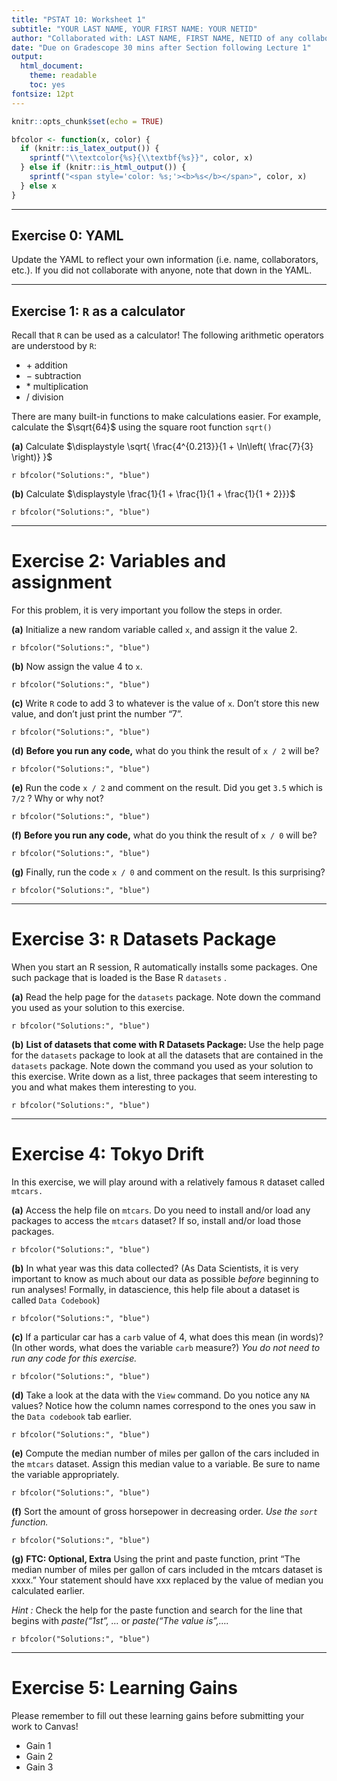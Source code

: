 ```yaml
---
title: "PSTAT 10: Worksheet 1"
subtitle: "YOUR LAST NAME, YOUR FIRST NAME: YOUR NETID"
author: "Collaborated with: LAST NAME, FIRST NAME, NETID of any collaboraters"
date: "Due on Gradescope 30 mins after Section following Lecture 1"
output:
  html_document:
    theme: readable
    toc: yes
fontsize: 12pt
---
```


```r
knitr::opts_chunk$set(echo = TRUE)
```

```r
bfcolor <- function(x, color) {
  if (knitr::is_latex_output()) {
    sprintf("\\textcolor{%s}{\\textbf{%s}}", color, x)
  } else if (knitr::is_html_output()) {
    sprintf("<span style='color: %s;'><b>%s</b></span>", color, x)
  } else x
}
```
---

## Exercise 0: YAML

Update the YAML to reflect your own information (i.e. name, collaborators, etc.). If you did not collaborate with anyone, note that down in the YAML. 

---

## Exercise 1: `R` as a calculator

Recall that `R` can be used as a calculator! The following arithmetic operators are understood by `R`:

- $+$ addition 
- $-$ subtraction
- $*$ multiplication
- / division

There are many built-in functions to make calculations easier. For example, calculate the $\sqrt{64}$ using the square root function `sqrt()` \

**(a)** Calculate $\displaystyle \sqrt{ \frac{4^{0.213}}{1 + \ln\left( \frac{7}{3} \right)}  }$

`r bfcolor("Solutions:", "blue")`

**(b)** Calculate $\displaystyle \frac{1}{1 + \frac{1}{1 + \frac{1}{1 + 2}}}$

`r bfcolor("Solutions:", "blue")`

---

# Exercise 2: Variables and assignment

For this problem, it is very important you follow the steps in order.

**(a)** Initialize a new random variable called `x`, and assign it the value 2.

`r bfcolor("Solutions:", "blue")`

**(b)** Now assign the value 4 to `x`.

`r bfcolor("Solutions:", "blue")`

**(c)** Write `R` code to add 3 to whatever is the value of `x`. Don't store this new value, and don't just print the number "7".

`r bfcolor("Solutions:", "blue")`


**(d)** **Before you run any code,** what do you think the result of `x / 2` will be?

`r bfcolor("Solutions:", "blue")`


**(e)** Run the code  `x / 2`  and comment on the result. Did you get `3.5` which is `7/2` ? Why or why not?

`r bfcolor("Solutions:", "blue")`

**(f)** **Before you run any code,** what do you think the result of `x / 0` will be?

`r bfcolor("Solutions:", "blue")`

**(g)** Finally, run the code `x / 0` and comment on the result. Is this surprising?

`r bfcolor("Solutions:", "blue")`

---

# Exercise 3: `R` Datasets Package
When you start an R session, R automatically installs some packages. One such package that is loaded is the Base R `datasets` . 


**(a)** Read the help page for the `datasets` package. Note down the command you used as your solution to this exercise.

`r bfcolor("Solutions:", "blue")`


**(b)** **List of datasets that come with R Datasets Package: ** Use the  help page for the `datasets` package to look at all the datasets that are contained in the `datasets` package. Note down the command you used as your solution to this exercise. Write down as a list, three packages that seem interesting to you and what makes them interesting to you.  

`r bfcolor("Solutions:", "blue")`

---

# Exercise 4: Tokyo Drift

In this exercise, we will play around with a relatively famous `R` dataset called `mtcars.` 

**(a)** Access the help file on `mtcars`. Do you need to install and/or load any packages to access the `mtcars` dataset? If so, install and/or load those packages.

`r bfcolor("Solutions:", "blue")`


**(b)** In what year was this data collected? (As Data Scientists, it is very important to know as much about our data as possible *before* beginning to run analyses! Formally, in datascience, this help file about a dataset is called `Data Codebook`)

`r bfcolor("Solutions:", "blue")`

**(c)** If a particular car has a `carb` value of 4, what does this mean (in words)? (In other words, what does the variable `carb` measure?) _You do not need to run any code for this exercise._

`r bfcolor("Solutions:", "blue")`

**(d)** Take a look at the data with the `View` command. Do you notice any `NA` values? Notice how  the column names correspond to the ones you saw in the `Data codebook` tab earlier. 

`r bfcolor("Solutions:", "blue")`



**(e)** Compute the median number of miles per gallon of the cars included in the `mtcars` dataset. Assign this median value to a variable. Be sure to name the variable appropriately. 

`r bfcolor("Solutions:", "blue")`



**(f)** Sort the amount of gross horsepower in decreasing order. _Use the `sort` function._

`r bfcolor("Solutions:", "blue")`

**(g)** **FTC: Optional, Extra** Using the print and paste function, print "The median number of miles per gallon of cars included in the mtcars dataset is xxxx." Your statement should have xxx replaced by the value of median you calculated earlier. 

_Hint :_ Check the help for the paste function and search for the line that begins with _paste("1st", ..._ or _paste("The value is",...._

`r bfcolor("Solutions:", "blue")`


---

# Exercise 5: Learning Gains

Please remember to fill out these learning gains before submitting your work to Canvas!

- Gain 1
- Gain 2
- Gain 3
